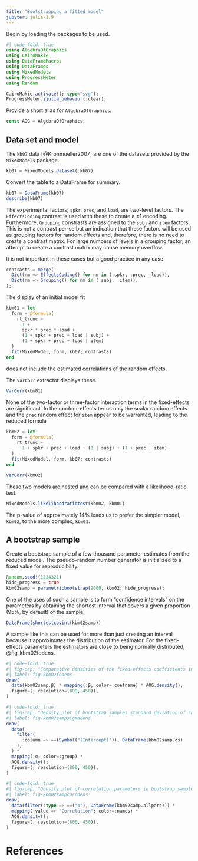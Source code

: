 ```yaml
---
title: "Bootstrapping a fitted model"
jupyter: julia-1.9
---
```


Begin by loading the packages to be used.

```julia
#| code-fold: true
using AlgebraOfGraphics
using CairoMakie
using DataFrameMacros
using DataFrames
using MixedModels
using ProgressMeter
using Random

CairoMakie.activate!(; type="svg");
ProgressMeter.ijulia_behavior(:clear);
```

Provide a short alias for `AlgebraOfGraphics`.

```julia
const AOG = AlgebraOfGraphics;
```

## Data set and model

The `kb07` data [@Kronmueller2007] are one of the datasets provided by the `MixedModels` package.

```julia
kb07 = MixedModels.dataset(:kb07)
```

Convert the table to a DataFrame for summary.

```julia
kb07 = DataFrame(kb07)
describe(kb07)
```

The experimental factors; `spkr`, `prec`, and `load`, are two-level factors.
The `EffectsCoding` contrast is used with these to create a $\pm1$ encoding.
Furthermore, `Grouping` constrasts are assigned to the `subj` and `item` factors.
This is not a contrast per-se but an indication that these factors will be used as grouping factors for random effects and, therefore, there is no need to create a contrast matrix.
For large numbers of levels in a grouping factor, an attempt to create a contrast matrix may cause memory overflow.

It is not important in these cases but a good practice in any case.

```julia
contrasts = merge(
  Dict(nm => EffectsCoding() for nm in (:spkr, :prec, :load)),
  Dict(nm => Grouping() for nm in (:subj, :item)),
);
```

The display of an initial model fit

```julia
kbm01 = let
  form = @formula(
    rt_trunc ~
      1 +
      spkr * prec * load +
      (1 + spkr + prec + load | subj) +
      (1 + spkr + prec + load | item)
  )
  fit(MixedModel, form, kb07; contrasts)
end
```

does not include the estimated correlations of the random effects.

The `VarCorr` extractor displays these.

```julia
VarCorr(kbm01)
```

None of the two-factor or three-factor interaction terms in the fixed-effects are significant.
In the random-effects terms only the scalar random effects and the `prec` random effect for `item` appear to be warranted, leading to the reduced formula

```julia
kbm02 = let
  form = @formula(
    rt_trunc ~
      1 + spkr + prec + load + (1 | subj) + (1 + prec | item)
  )
  fit(MixedModel, form, kb07; contrasts)
end
```

```julia
VarCorr(kbm02)
```

These two models are nested and can be compared with a likelihood-ratio test.

```julia
MixedModels.likelihoodratiotest(kbm02, kbm01)
```

The p-value of approximately 14% leads us to prefer the simpler model, `kbm02`, to the more complex, `kbm01`.

## A bootstrap sample

Create a bootstrap sample of a few thousand parameter estimates from the reduced model.
The pseudo-random number generator is initialized to a fixed value for reproducibility.

```julia
Random.seed!(1234321)
hide_progress = true
kbm02samp = parametricbootstrap(2000, kbm02; hide_progress);
```

One of the uses of such a sample is to form "confidence intervals" on the parameters by obtaining the shortest interval that covers a given proportion (95%, by default) of the sample.

```julia
DataFrame(shortestcovint(kbm02samp))
```

A sample like this can be used for more than just creating an interval because it approximates the distribution of the estimator.
For the fixed-effects parameters the estimators are close to being normally distributed, @fig-kbm02fedens.

```julia
#| code-fold: true
#| fig-cap: "Comparative densities of the fixed-effects coefficients in kbm02samp"
#| label: fig-kbm02fedens
draw(
  data(kbm02samp.β) * mapping(:β; color=:coefname) * AOG.density();
  figure=(; resolution=(800, 450)),
)
```

```julia
#| code-fold: true
#| fig-cap: "Density plot of bootstrap samples standard deviation of random effects"
#| label: fig-kbm02sampsigmadens
draw(
  data(
    filter(
      :column => ==(Symbol("(Intercept)")), DataFrame(kbm02samp.σs)
    ),
  ) *
  mapping(:σ; color=:group) *
  AOG.density();
  figure=(; resolution=(800, 450)),
)
```

```julia
#| code-fold: true
#| fig-cap: "Density plot of correlation parameters in bootstrap sample from model kbm02"
#| label: fig-kbm02sampcorrdens
draw(
  data(filter(:type => ==("ρ"), DataFrame(kbm02samp.allpars))) *
  mapping(:value => "Correlation"; color=:names) *
  AOG.density();
  figure=(; resolution=(800, 450)),
)
```

# References

::: {#refs}
:::
